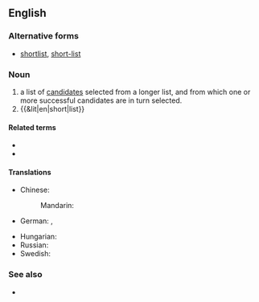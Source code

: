 {{also|shortlist|short-list}}
==English==

===Alternative forms===
* [[shortlist]], [[short-list]]

===Noun===
{{wikipedia}}
{{en-noun}}

# a list of [[candidate]]s selected from a longer list, and from which one or more successful candidates are in turn selected.
# {{&lit|en|short|list}}

====Related terms====
* {{l|en|shortlisted}}
* {{l|en|longlist}}

====Translations====
{{trans-top|a list of selected candidates from which a final choice is made}}
* Chinese:
*: Mandarin: {{t|cmn|短串列|tr=duǎn chuànliè|sc=Hani}}
* German: {{t|de|Shortlist|f}}, {{t|de|engere Auswahl|f}}
{{trans-mid}}
* Hungarian: {{t|hu|[[jelöltek]] [[rövid]]/[[szűkített]] [[listája]]}}
* Russian: {{t+|ru|шорт-ли́ст|m}}
* Swedish: {{t+|sv|kortlista|c}}
{{trans-bottom}}

===See also===
* {{l|en|finalist}}